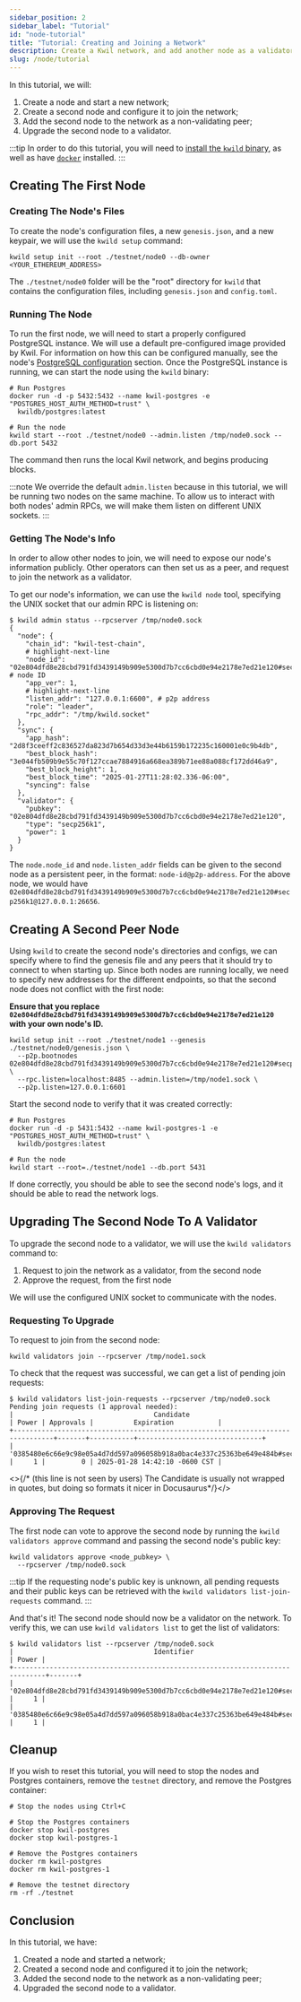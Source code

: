 ```yaml
---
sidebar_position: 2
sidebar_label: "Tutorial"
id: "node-tutorial"
title: "Tutorial: Creating and Joining a Network"
description: Create a Kwil network, and add another node as a validator
slug: /node/tutorial
---
```


In this tutorial, we will:

1. Create a node and start a new network;
2. Create a second node and configure it to join the network;
3. Add the second node to the network as a non-validating peer;
4. Upgrade the second node to a validator.

:::tip
In order to do this tutorial, you will need to [install the `kwild` binary](https://github.com/kwilteam/kwil-db/releases),
as well as have [`docker`](<https://docs.docker.com/engine/install/>) installed.
:::

## Creating The First Node

### Creating The Node's Files

To create the node's configuration files, a new `genesis.json`, and a new keypair, we will use the `kwild setup` command:

```shell
kwild setup init --root ./testnet/node0 --db-owner <YOUR_ETHEREUM_ADDRESS>
```

The `./testnet/node0` folder will be the "root" directory for `kwild` that
contains the configuration files, including `genesis.json` and `config.toml`.

### Running The Node

To run the first node, we will need to start a properly configured PostgreSQL instance. We will use a default pre-configured image provided by
Kwil. For information on how this can be configured manually, see the node's [PostgreSQL configuration](/docs/daemon/installation#postgresql-configuration) section.
Once the PostgreSQL instance is running, we can start the node using the `kwild` binary:

```shell
# Run Postgres
docker run -d -p 5432:5432 --name kwil-postgres -e "POSTGRES_HOST_AUTH_METHOD=trust" \
  kwildb/postgres:latest

# Run the node
kwild start --root ./testnet/node0 --admin.listen /tmp/node0.sock --db.port 5432
```

The command then runs the local Kwil network, and begins producing blocks.

:::note
We override the default `admin.listen` because in this tutorial, we will be running two nodes on the same machine.
To allow us to interact with both nodes' admin RPCs, we will make them listen on different UNIX sockets.
:::

### Getting The Node's Info

In order to allow other nodes to join, we will need to expose our node's information publicly. Other operators can then set us as a peer,
and request to join the network as a validator.

To get our node's information, we can use the `kwild node` tool, specifying the UNIX socket that our admin RPC is listening on:

```shell
$ kwild admin status --rpcserver /tmp/node0.sock
{
  "node": {
    "chain_id": "kwil-test-chain",
    # highlight-next-line
    "node_id": "02e804dfd8e28cbd791fd3439149b909e5300d7b7cc6cbd0e94e2178e7ed21e120#secp256k1", # node ID
    "app_ver": 1,
    # highlight-next-line
    "listen_addr": "127.0.0.1:6600", # p2p address
    "role": "leader",
    "rpc_addr": "/tmp/kwild.socket"
  },
  "sync": {
    "app_hash": "2d8f3ceeff2c836527da823d7b654d33d3e44b6159b172235c160001e0c9b4db",
    "best_block_hash": "3e044fb509b9e55c70f127ccae7884916a668ea389b71ee88a088cf172dd46a9",
    "best_block_height": 1,
    "best_block_time": "2025-01-27T11:28:02.336-06:00",
    "syncing": false
  },
  "validator": {
    "pubkey": "02e804dfd8e28cbd791fd3439149b909e5300d7b7cc6cbd0e94e2178e7ed21e120",
    "type": "secp256k1",
    "power": 1
  }
}
```

The `node.node_id` and `node.listen_addr` fields can be given to the second node as a persistent peer, in the format: `node-id@p2p-address`.
For the above node, we would have `02e804dfd8e28cbd791fd3439149b909e5300d7b7cc6cbd0e94e2178e7ed21e120#secp256k1@127.0.0.1:26656`.

## Creating A Second Peer Node

Using `kwild` to create the second node's directories and configs, we can specify where to find the genesis file and any
peers that it should try to connect to when starting up. Since both nodes are running locally, we need to specify
new addresses for the different endpoints, so that the second node does not conflict with the first node:

**Ensure that you replace `02e804dfd8e28cbd791fd3439149b909e5300d7b7cc6cbd0e94e2178e7ed21e120` with your own node's ID.**

```shell
kwild setup init --root ./testnet/node1 --genesis ./testnet/node0/genesis.json \
  --p2p.bootnodes 02e804dfd8e28cbd791fd3439149b909e5300d7b7cc6cbd0e94e2178e7ed21e120#secp256k1@127.0.0.1:6600 \
  --rpc.listen=localhost:8485 --admin.listen=/tmp/node1.sock \
  --p2p.listen=127.0.0.1:6601
```

Start the second node to verify that it was created correctly:

```shell
# Run Postgres
docker run -d -p 5431:5432 --name kwil-postgres-1 -e "POSTGRES_HOST_AUTH_METHOD=trust" \
  kwildb/postgres:latest

# Run the node
kwild start --root=./testnet/node1 --db.port 5431
```

If done correctly, you should be able to see the second node's logs, and it should be able to read the network logs.

## Upgrading The Second Node To A Validator

To upgrade the second node to a validator, we will use the `kwild validators` command to:

1. Request to join the network as a validator, from the second node
2. Approve the request, from the first node

We will use the configured UNIX socket to communicate with the nodes.

### Requesting To Upgrade

To request to join from the second node:

```shell
kwild validators join --rpcserver /tmp/node1.sock
```

To check that the request was successful, we can get a list of pending join requests:

```shell
$ kwild validators list-join-requests --rpcserver /tmp/node0.sock
Pending join requests (1 approval needed):
|                                   Candidate                                    | Power | Approvals |          Expiration           |
+--------------------------------------------------------------------------------+-------+-----------+-------------------------------+
| '0385480e6c66e9c98e05a4d7dd597a096058b918a0bac4e337c25363be649e484b#secp256k1' |     1 |         0 | 2025-01-28 14:42:10 -0600 CST |
```
<>{/* (this line is not seen by users) The Candidate is usually not wrapped in quotes, but doing so formats it nicer in Docusaurus*/}</>

### Approving The Request

The first node can vote to approve the second node by running the `kwild validators approve` command and passing the second node's public key:

```shell
kwild validators approve <node_pubkey> \
  --rpcserver /tmp/node0.sock
```

:::tip
If the requesting node's public key is unknown, all pending requests and their public keys can be retrieved with the `kwild validators list-join-requests` command.
:::

And that's it! The second node should now be a validator on the network.  To verify this, we can use `kwild validators list` to get the list of validators:

```shell
$ kwild validators list --rpcserver /tmp/node0.sock
|                                   Identifier                                   | Power |
+------------------------------------------------------------------------------+-------+
| '02e804dfd8e28cbd791fd3439149b909e5300d7b7cc6cbd0e94e2178e7ed21e120#secp256k1' |     1 |
| '0385480e6c66e9c98e05a4d7dd597a096058b918a0bac4e337c25363be649e484b#secp256k1' |     1 |
```

## Cleanup

If you wish to reset this tutorial, you will need to stop the nodes and Postgres containers, remove the `testnet` directory, and remove the Postgres container:

```shell
# Stop the nodes using Ctrl+C

# Stop the Postgres containers
docker stop kwil-postgres
docker stop kwil-postgres-1

# Remove the Postgres containers
docker rm kwil-postgres
docker rm kwil-postgres-1

# Remove the testnet directory
rm -rf ./testnet
```

## Conclusion

In this tutorial, we have:

1. Created a node and started a network;
2. Created a second node and configured it to join the network;
3. Added the second node to the network as a non-validating peer;
4. Upgraded the second node to a validator.
